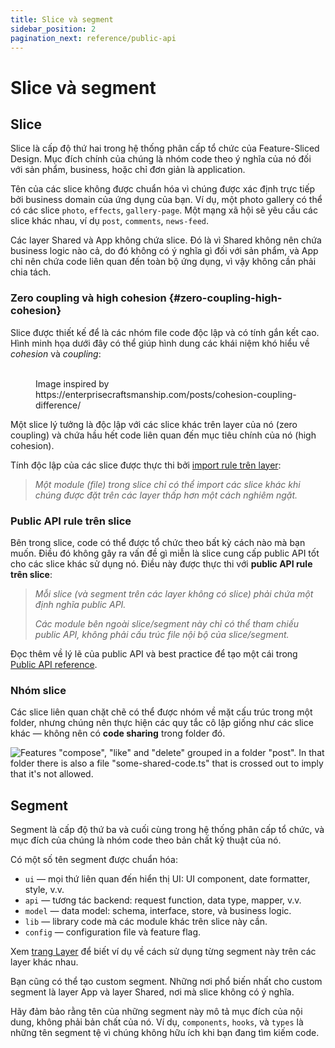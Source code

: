 ```yaml
---
title: Slice và segment
sidebar_position: 2
pagination_next: reference/public-api
---
```



# Slice và segment

## Slice

Slice là cấp độ thứ hai trong hệ thống phân cấp tổ chức của Feature-Sliced Design. Mục đích chính của chúng là nhóm code theo ý nghĩa của nó đối với sản phẩm, business, hoặc chỉ đơn giản là application.

Tên của các slice không được chuẩn hóa vì chúng được xác định trực tiếp bởi business domain của ứng dụng của bạn. Ví dụ, một photo gallery có thể có các slice `photo`, `effects`, `gallery-page`. Một mạng xã hội sẽ yêu cầu các slice khác nhau, ví dụ `post`, `comments`, `news-feed`.

Các layer Shared và App không chứa slice. Đó là vì Shared không nên chứa business logic nào cả, do đó không có ý nghĩa gì đối với sản phẩm, và App chỉ nên chứa code liên quan đến toàn bộ ứng dụng, vì vậy không cần phải chia tách.

### Zero coupling và high cohesion {#zero-coupling-high-cohesion}

Slice được thiết kế để là các nhóm file code độc lập và có tính gắn kết cao. Hình minh họa dưới đây có thể giúp hình dung các khái niệm khó hiểu về _cohesion_ và _coupling_:

<figure>
    <img src={useBaseUrl("/img/coupling-cohesion-light.svg#light-mode-only")} alt="" />
    <img src={useBaseUrl("/img/coupling-cohesion-dark.svg#dark-mode-only")} alt="" />
    <figcaption>
        Image inspired by https://enterprisecraftsmanship.com/posts/cohesion-coupling-difference/
    </figcaption>
</figure>

Một slice lý tưởng là độc lập với các slice khác trên layer của nó (zero coupling) và chứa hầu hết code liên quan đến mục tiêu chính của nó (high cohesion).

Tính độc lập của các slice được thực thi bởi [import rule trên layer][layers--import-rule]:

> _Một module (file) trong slice chỉ có thể import các slice khác khi chúng được đặt trên các layer thấp hơn một cách nghiêm ngặt._

### Public API rule trên slice

Bên trong slice, code có thể được tổ chức theo bất kỳ cách nào mà bạn muốn. Điều đó không gây ra vấn đề gì miễn là slice cung cấp public API tốt cho các slice khác sử dụng nó. Điều này được thực thi với **public API rule trên slice**:

> _Mỗi slice (và segment trên các layer không có slice) phải chứa một định nghĩa public API._
>
> _Các module bên ngoài slice/segment này chỉ có thể tham chiếu public API, không phải cấu trúc file nội bộ của slice/segment._

Đọc thêm về lý lẽ của public API và best practice để tạo một cái trong [Public API reference][ref-public-api].

### Nhóm slice

Các slice liên quan chặt chẽ có thể được nhóm về mặt cấu trúc trong một folder, nhưng chúng nên thực hiện các quy tắc cô lập giống như các slice khác — không nên có **code sharing** trong folder đó.

![Features "compose", "like" and "delete" grouped in a folder "post". In that folder there is also a file "some-shared-code.ts" that is crossed out to imply that it's not allowed.](/img/graphic-nested-slices.svg)

## Segment

Segment là cấp độ thứ ba và cuối cùng trong hệ thống phân cấp tổ chức, và mục đích của chúng là nhóm code theo bản chất kỹ thuật của nó.

Có một số tên segment được chuẩn hóa:

- `ui` — mọi thứ liên quan đến hiển thị UI: UI component, date formatter, style, v.v.
- `api` — tương tác backend: request function, data type, mapper, v.v.
- `model` — data model: schema, interface, store, và business logic.
- `lib` — library code mà các module khác trên slice này cần.
- `config` — configuration file và feature flag.

Xem [trang Layer][layers--layer-definitions] để biết ví dụ về cách sử dụng từng segment này trên các layer khác nhau.

Bạn cũng có thể tạo custom segment. Những nơi phổ biến nhất cho custom segment là layer App và layer Shared, nơi mà slice không có ý nghĩa.

Hãy đảm bảo rằng tên của những segment này mô tả mục đích của nội dung, không phải bản chất của nó. Ví dụ, `components`, `hooks`, và `types` là những tên segment tệ vì chúng không hữu ích khi bạn đang tìm kiếm code.

[layers--layer-definitions]: /docs/reference/layers#layer-definitions
[layers--import-rule]: /docs/reference/layers#import-rule-on-layers
[ref-public-api]: /docs/reference/public-api
